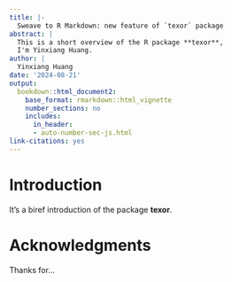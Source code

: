```yaml
---
title: |-
  Sweave to R Markdown: new feature of `texor` package
abstract: |
  This is a short overview of the R package **texor**,
  I'm Yinxiang Huang.
author: |
  Yinxiang Huang
date: '2024-08-21'
output:
  bookdown::html_document2:
    base_format: rmarkdown::html_vignette
    number_sections: no
    includes:
      in_header:
      - auto-number-sec-js.html
link-citations: yes
---
```


::: article

# Introduction {#sec:Intro}

It's a biref introduction of the package **texor**.

# Acknowledgments {#acknowledgments .unnumbered}

Thanks for...

:::

